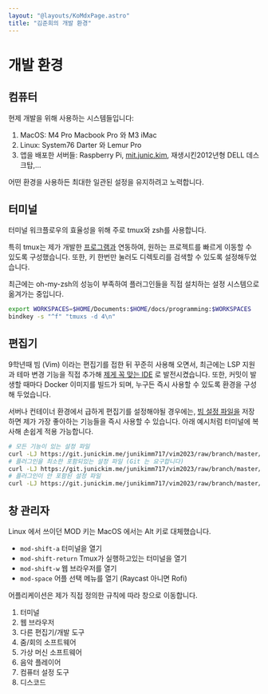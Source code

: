 ```yaml
---
layout: "@layouts/KoMdxPage.astro"
title: "김준희의 개발 환경"
---
```


# 개발 환경

## 컴퓨터

현제 개발을 위해 사용하는 시스템들입니다:

1. MacOS: M4 Pro Macbook Pro 와 M3 iMac
2. Linux: System76 Darter 와 Lemur Pro
3. 앱을 배포한 서버들: Raspberry Pi, [mit.junic.kim](https://mit.junic.kim), 재생시킨2012년형 DELL 데스크탑,…

어떤 환경을 사용하든 최대한 일관된 설정을 유지하려고 노력합니다.

## 터미널

터미널 워크플로우의 효율성을 위해 주로 tmux와 zsh를 사용합니다.

특히 tmux는 제가 개발한
[프로그램과](https://github.com/junikimm717/tmuxs) 연동하여, 원하는 프로젝트를
빠르게 이동할 수 있도록 구성했습니다. 또한, 키 한번만 눌러도 디렉토리를 검색할
수 있도록 설정해두었습니다.

최근에는 oh-my-zsh의 성능이 부족하여 플러그인들을 직접 설치하는 설정 시스템으로
옮겨가는 중입니다.


```bash
export WORKSPACES=$HOME/Documents:$HOME/docs/programming:$WORKSPACES
bindkey -s "^f" "tmuxs -d 4\n"
```

## 편집기

9학년때 빔 (Vim) 이라는 편집기를 접한 뒤 꾸준히 사용해 오면서, 최근에는 LSP
지원과 테마 변경 기능을 직접 추가해 [제게 꼭 맞는
IDE](https://github.com/junikimm717/nvim2025) 로 발전시켰습니다. 또한, 커밋이
발생할 때마다 Docker 이미지를 빌드가 되며, 누구든 즉시 사용할 수 있도록 환경을
구성해 두었습니다.

서버나 컨테이너 환경에서 급하게 편집기를 설정해야될 경우에는, [빔 설정
파일을](https://git.junickim.me/junikimm717/vim2023) 저장하면 제가 가장 좋아하는 기능들을 즉시 사용할 수 있습니다. 아래 예시처럼 터미널에 복사해
손쉽게 적용 가능합니다.

```bash
# 모든 기능이 있는 설정 파일
curl -LJ https://git.junickim.me/junikimm717/vim2023/raw/branch/master/lsp.vimrc -o $HOME/.vimrc
# 플러그인을 최소한 포함되있는 설정 파일 (Git 는 요구합니다)
curl -LJ https://git.junickim.me/junikimm717/vim2023/raw/branch/master/minimal.vimrc -o $HOME/.vimrc
# 플러그인이 안 포함된 설정 파일
curl -LJ https://git.junickim.me/junikimm717/vim2023/raw/branch/master/noplug.vimrc -o $HOME/.vimrc
```

## 창 관리자

Linux 에서 쓰이던 MOD 키는 MacOS 에서는 Alt 키로 대체했습니다.

- `mod-shift-a` 터미널을 열기
- `mod-shift-return` Tmux가 실행하고있는 터미널을 열기
- `mod-shift-w` 웹 브라우저를 열기
- `mod-space` 어플 선택 메뉴를 열기 (Raycast 아니면 Rofi)

어플리케이션은 제가 직접 정의한 규칙에 따라 창으로 이동합니다.

1. 터미널
2. 웹 브라우저
3. 다른 편집기/개발 도구
4. 줌/회의 소프트웨어
5. 가상 머신 소프트웨어
6. 음악 플레이어
7. 컴퓨터 설정 도구
8. 디스코드
